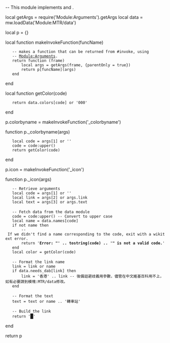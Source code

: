 -- This module implements {{HK-MTR icon}} and {{HK-MTR color}}.
 
local getArgs = require('Module:Arguments').getArgs
local data = mw.loadData('Module:MTR/data')
 
local p = {}
 
local function makeInvokeFunction(funcName)
	-- makes a function that can be returned from #invoke, using
	-- [[Module:Arguments|Module:Arguments]].
	return function (frame)
		local args = getArgs(frame, {parentOnly = true})
		return p[funcName](args)
	end
end
 
local function getColor(code)
	return data.colors[code] or '000'
end
 
p.colorbyname = makeInvokeFunction('_colorbyname')
 
function p._colorbyname(args)
	local code = args[1] or ''
	code = code:upper()
	return getColor(code)
end
 
p.icon = makeInvokeFunction('_icon')
 
function p._icon(args)
	-- Retrieve arguments
	local code = args[1] or ''
	local link = args[2] or args.link
	local text = args[3] or args.text
 
	-- Fetch data from the data module
	code = code:upper() -- Convert to upper case
	local name = data.names[code]
	if not name then
		-- If we didn't find a name corresponding to the code, exit with a wikitext error.
		return '<strong class="error">Error: "' .. tostring(code) .. '" is not a valid code.</strong>'
	end
	local color = getColor(code)
 
	-- Format the link name
	link = link or name
	if data.needs_dab[link] then
		link = '香港' .. link -- 後備迴避歧義用參數，儘管在中文維基百科用不上，如有必要請到模塊:MTR/data修改。
	end
 
	-- Format the text
	text = text or name .. '轉車站'
 
	-- Build the link
	return '[['_.._link_.._'|<span title="' .. text .. '" style="color:#' .. color .. ';font-size:120%">█</span>]]'
end
 
return p